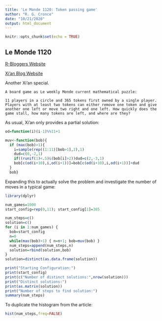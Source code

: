 ```yaml
---
title: 'Le Monde 1120: Token passing game'
author: "R. G. Cronce"
date: "10/21/2020"
output: html_document
---
```


```r
knitr::opts_chunk$set(echo = TRUE)
```

## Le Monde 1120

[R-Bloggers Website](https://www.r-bloggers.com/2020/01/le-monde-puzzle-1120)

[Xi'an Blog Website](https://xianblog.wordpress.com/2020/01/14/le-monde-puzzle-1120/)

Another Xi'an special.

    A board game as Le weekly Monde current mathematical puzzle:

    11 players in a circle and 365 tokens first owned by a single player.
    Players with at least two tokens can either remove one token and give
    another one left or move two right and one left. How quickly does the
    game stall, how many tokens are left, and where are they?

As usual, Xi'an only provides a partial solution:

```r

od=function(i)(i-1)%%11+1

muv<-function(bob){
  if (max(bob)>1){
    i=sample(rep((1:11)[bob>1],2),1)
    dud=c(0,-2,1)
    if((runif(1)<.5)&(bob[i]>2))dud=c(2,-3,1)
    bob[c(od(i+10),i,od(i+1))]=bob[c(od(i+10),i,od(i+1))]+dud
  }
  bob}

```

Expanding this to actually solve the problem and investigate the number of
moves in a typical game:

```r
library(dplyr)

num_games=1000
start_config=rep(0,11); start_config[1]=365

num_steps=c()
solution=c()
for (i in 1:num_games) {
  bob=start_config
  n=0
  while(max(bob)>1) { n=n+1; bob=muv(bob) }
  num_steps=append(num_steps,n)
  solution=rbind(solution,bob)
}
solution=distinct(as.data.frame(solution))

print("Starting Configuration:")
print(start_config)
print(c("Number of distinct solutions:",nrow(solution)))
print("Distinct solutions:")
print(as.matrix(solution))
print("Number of steps to find solution:")
summary(num_steps)

```

To duplicate the histogram from the article:

```r
hist(num_steps,freq=FALSE)
```